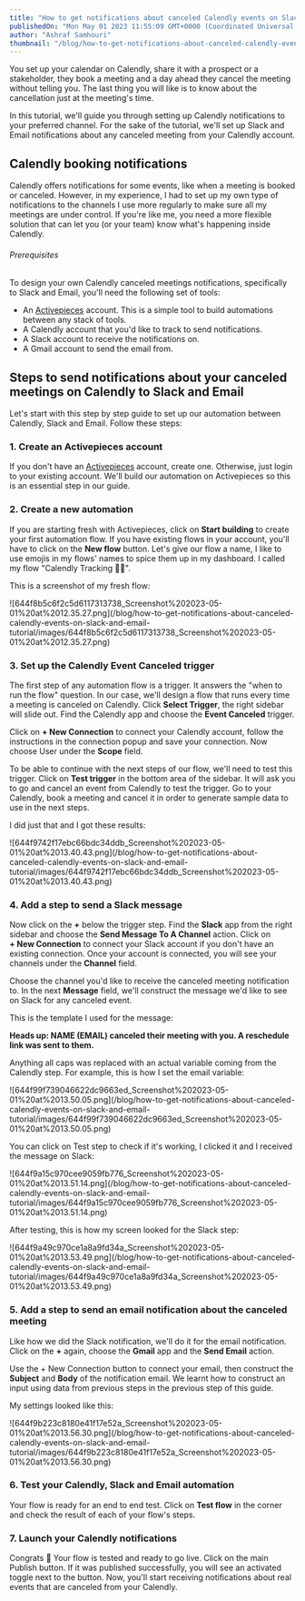```yaml
---
title: "How to get notifications about canceled Calendly events on Slack and Email (Tutorial)"
publishedOn: "Mon May 01 2023 11:55:09 GMT+0000 (Coordinated Universal Time)"
author: "Ashraf Samhouri"
thumbnail: "/blog/how-to-get-notifications-about-canceled-calendly-events-on-slack-and-email-tutorial/thumbnail.png"
---
```


You set up your calendar on Calendly, share it with a prospect or a stakeholder, they book a meeting and a day ahead they cancel the meeting without telling you. The last thing you will like is to know about the cancellation just at the meeting's time.

In this tutorial, we'll guide you through setting up Calendly notifications to your preferred channel. For the sake of the tutorial, we'll set up Slack and Email notifications about any canceled meeting from your Calendly account.

Calendly booking notifications
------------------------------

Calendly offers notifications for some events, like when a meeting is booked or canceled. However, in my experience, I had to set up my own type of notifications to the channels I use more regularly to make sure all my meetings are under control. If you're like me, you need a more flexible solution that can let you (or your team) know what's happening inside Calendly.

###### Prerequisites

To design your own Calendly canceled meetings notifications, specifically to Slack and Email, you'll need the following set of tools:

*   An [Activepieces](https://cloud.activepieces.com/sign-up) account. This is a simple tool to build automations between any stack of tools.
*   A Calendly account that you'd like to track to send notifications.
*   A Slack account to receive the notifications on.
*   A Gmail account to send the email from.

Steps to send notifications about your canceled meetings on Calendly to Slack and Email
---------------------------------------------------------------------------------------

Let's start with this step by step guide to set up our automation between Calendly, Slack and Email. Follow these steps:

### 1\. Create an Activepieces account

If you don't have an [Activepieces](https://cloud.activepieces.com/sign-up) account, create one. Otherwise, just login to your existing account. We'll build our automation on Activepieces so this is an essential step in our guide.

### 2\. Create a new automation

If you are starting fresh with Activepieces, click on **Start building** to create your first automation flow. If you have existing flows in your account, you'll have to click on the **New flow** button. Let's give our flow a name, I like to use emojis in my flows' names to spice them up in my dashboard. I called my flow "Calendly Tracking 📅🔥".

This is a screenshot of my fresh flow:

!\[644f8b5c6f2c5d6117313738\_Screenshot%202023-05-01%20at%2012.35.27.png\](/blog/how-to-get-notifications-about-canceled-calendly-events-on-slack-and-email-tutorial/images/644f8b5c6f2c5d6117313738\_Screenshot%202023-05-01%20at%2012.35.27.png)

### 3\. Set up the Calendly Event Canceled trigger

The first step of any automation flow is a trigger. It answers the "when to run the flow" question. In our case, we'll design a flow that runs every time a meeting is canceled on Calendly. Click **Select Trigger**, the right sidebar will slide out. Find the Calendly app and choose the **Event Canceled** trigger.

Click on **\+ New Connection** to connect your Calendly account, follow the instructions in the connection popup and save your connection. Now choose User under the **Scope** field.

To be able to continue with the next steps of our flow, we'll need to test this trigger. Click on **Test trigger** in the bottom area of the sidebar. It will ask you to go and cancel an event from Calendly to test the trigger. Go to your Calendly, book a meeting and cancel it in order to generate sample data to use in the next steps.

I did just that and I got these results:

!\[644f9742f17ebc66bdc34ddb\_Screenshot%202023-05-01%20at%2013.40.43.png\](/blog/how-to-get-notifications-about-canceled-calendly-events-on-slack-and-email-tutorial/images/644f9742f17ebc66bdc34ddb\_Screenshot%202023-05-01%20at%2013.40.43.png)

### 4\. Add a step to send a Slack message

Now click on the **+** below the trigger step. Find the **Slack** app from the right sidebar and choose the **Send Message To A Channel** action. Click on **+ New Connection** to connect your Slack account if you don't have an existing connection. Once your account is connected, you will see your channels under the **Channel** field.

Choose the channel you'd like to receive the canceled meeting notification to. In the next **Message** field, we'll construct the message we'd like to see on Slack for any canceled event.

This is the template I used for the message:

‍**Heads up: NAME﻿ (EMAIL) canceled their meeting with you. A reschedule link was sent to them.**

Anything all caps was replaced with an actual variable coming from the Calendly step. For example, this is how I set the email variable:

!\[644f99f739046622dc9663ed\_Screenshot%202023-05-01%20at%2013.50.05.png\](/blog/how-to-get-notifications-about-canceled-calendly-events-on-slack-and-email-tutorial/images/644f99f739046622dc9663ed\_Screenshot%202023-05-01%20at%2013.50.05.png)

You can click on Test step to check if it's working, I clicked it and I received the message on Slack:

!\[644f9a15c970cee9059fb776\_Screenshot%202023-05-01%20at%2013.51.14.png\](/blog/how-to-get-notifications-about-canceled-calendly-events-on-slack-and-email-tutorial/images/644f9a15c970cee9059fb776\_Screenshot%202023-05-01%20at%2013.51.14.png)

After testing, this is how my screen looked for the Slack step:

!\[644f9a49c970ce1a8a9fd34a\_Screenshot%202023-05-01%20at%2013.53.49.png\](/blog/how-to-get-notifications-about-canceled-calendly-events-on-slack-and-email-tutorial/images/644f9a49c970ce1a8a9fd34a\_Screenshot%202023-05-01%20at%2013.53.49.png)

### 5\. Add a step to send an email notification about the canceled meeting

Like how we did the Slack notification, we'll do it for the email notification. Click on the **+** again, choose the **Gmail** app and the **Send Email** action.

Use the + New Connection button to connect your email, then construct the **Subject** and **Body** of the notification email. We learnt how to construct an input using data from previous steps in the previous step of this guide.

My settings looked like this:

!\[644f9b223c8180e41f17e52a\_Screenshot%202023-05-01%20at%2013.56.30.png\](/blog/how-to-get-notifications-about-canceled-calendly-events-on-slack-and-email-tutorial/images/644f9b223c8180e41f17e52a\_Screenshot%202023-05-01%20at%2013.56.30.png)

### 6\. Test your Calendly, Slack and Email automation

Your flow is ready for an end to end test. Click on **Test flow** in the corner and check the result of each of your flow's steps.

### 7\. Launch your Calendly notifications

Congrats 🎉 Your flow is tested and ready to go live. Click on the main Publish button. If it was published successfully, you will see an activated toggle next to the button. Now, you'll start receiving notifications about real events that are canceled from your Calendly.

